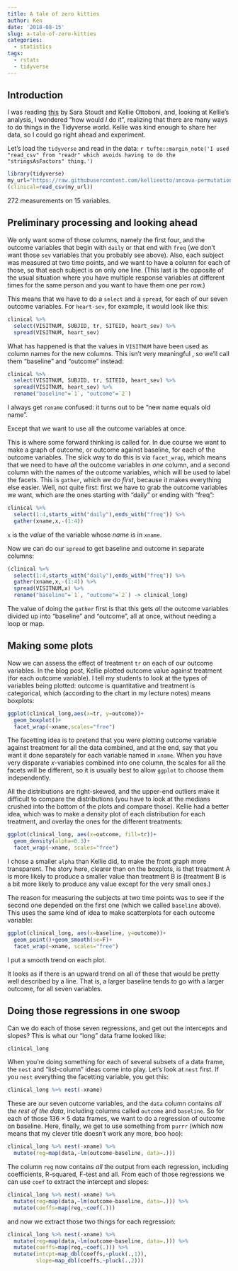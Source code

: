 ```yaml
---
title: A tale of zero kitties
author: Ken
date: '2018-08-15'
slug: a-tale-of-zero-kitties
categories:
  - statistics
tags:
  - rstats
  - tidyverse
---
```


## Introduction

I was reading [this](https://sastoudt.github.io/blog/2018/08/15/adventures-in-tidyverse-purrr) by Sara Stoudt and Kellie Ottoboni, and, looking at Kellie's analysis, I wondered "how would *I* do it", realizing that there are many ways to do things in the Tidyverse world. Kellie was kind enough to share her data, so I could go right ahead and experiment.

Let's load the `tidyverse` and read in the data: `r tufte::margin_note('I used "read_csv" from "readr" which avoids having to do the "stringsAsFactors" thing.')`

```r
library(tidyverse)
my_url="https://raw.githubusercontent.com/kellieotto/ancova-permutations/master/data/clinical_cleaned.csv"
(clinical=read_csv(my_url))
```

272 measurements on 15 variables.

## Preliminary processing and looking ahead

We only want some of those columns, namely the first four, and the outcome variables that begin with `daily` or that end with `freq` (we don't want those `sev` variables that you probably see above). Also, each subject was measured at two time points, and we want to have a column for each of those, so that each subject is on only one line. (This last is the opposite of the usual situation where you have multiple response variables at different times for the same person and you want to have them one per row.)

This means that  we have to do a `select` and a `spread`, for each of our seven outcome variables. For `heart-sev`, for example, it would look like this:

```r
clinical %>% 
  select(VISITNUM, SUBJID, tr, SITEID, heart_sev) %>% 
  spread(VISITNUM, heart_sev) 
```

What has happened is that the values in `VISITNUM` have been used as column names for the new columns. This isn't very meaningful , so we'll call them "baseline" and "outcome" instead:

```r
clinical %>% 
  select(VISITNUM, SUBJID, tr, SITEID, heart_sev) %>% 
  spread(VISITNUM, heart_sev) %>% 
  rename("baseline"=`1`, "outcome"=`2`)
```

I always get `rename` confused: it turns out to be "new name equals old name".

Except that we want to use all the outcome variables at once.

This is where some forward thinking is called for. In due course we want to make a graph of outcome, or outcome against baseline, for each of the outcome variables. The slick way to do this is via `facet_wrap`, which means that we need to have *all* the outcome variables in *one* column, and a second column with the names of the outcome variables, which will be used to label the facets. This is `gather`, which we do *first*, because it makes everything else easier. Well, not quite first: first we have to grab the outcome variables we want, which are the ones starting with "daily" or ending with "freq":

```r
clinical %>% 
  select(1:4,starts_with("daily"),ends_with("freq")) %>% 
  gather(xname,x,-(1:4))
```

`x` is the *value* of the variable whose *name* is in `xname`.

Now we can do our `spread` to get baseline and outcome in separate columns:

```r
(clinical %>% 
  select(1:4,starts_with("daily"),ends_with("freq")) %>% 
  gather(xname,x,-(1:4)) %>% 
  spread(VISITNUM,x) %>% 
  rename("baseline"=`1`, "outcome"=`2`) -> clinical_long)
```

The value of doing the `gather` first is that this gets *all* the outcome variables divided up into "baseline" and "outcome", all at once, without needing a loop or map.

## Making some plots

Now we can assess the effect of treatment `tr` on each of our outcome variables. In the blog post, Kellie plotted outcome value against treatment (for each outcome variable). I tell my students to look at the types of variables being plotted: outcome is quantitative and treatment is categorical, which (according to the chart in my lecture notes) means boxplots:

```r
ggplot(clinical_long,aes(x=tr, y=outcome))+
  geom_boxplot()+
  facet_wrap(~xname,scales="free")
```

The facetting idea is to pretend that you were plotting outcome variable against treatment for all the data combined, and at the end, say that you want it done separately for each variable named in `xname`. When you have very disparate $x$-variables combined into one column, the scales for all the facets will be different, so it is usually best to allow `ggplot` to choose them independently.

All the distributions are right-skewed, and the upper-end outliers make it difficult to compare the distributions (you have to look at the medians crushed into the bottom of the plots and compare those). Kellie had a better idea, which was to make a density plot of each distribution for each treatment, and overlay the ones for the different treatments:

```r
ggplot(clinical_long, aes(x=outcome, fill=tr))+
  geom_density(alpha=0.3)+
  facet_wrap(~xname, scales="free")
```

I chose a smaller `alpha` than Kellie did, to make the front graph more transparent. The story here, clearer than on the boxplots, is that treatment A is more likely to produce a smaller value than treatment B is (treatment B is a bit more likely to produce any value except for the very small ones.)

The reason for measuring the subjects at two time points was to see if the second one depended on the first one (which we 
called `baseline` above). This uses the same kind of idea to make scatterplots for each outcome variable:

```r
ggplot(clinical_long, aes(x=baseline, y=outcome))+
  geom_point()+geom_smooth(se=F)+
  facet_wrap(~xname, scales="free")
```

I put a smooth trend on each plot.

It looks as if there is an upward trend on all of these that would be pretty well described by a line. That is, a larger baseline tends to go with a larger outcome, for all seven variables.

## Doing those regressions in one swoop

Can we do each of those seven regressions, and get out the intercepts and slopes? This is what our "long" data frame looked like:

```r
clinical_long
```

When you're doing something for each of several subsets of a data frame, the `nest` and "list-column" ideas come into play. Let's look at `nest` first. If you `nest` everything the facetting variable, you get this:

```r
clinical_long %>% nest(-xname)
```

These are our seven outcome variables, and the `data` column contains *all the rest of the data*, including columns called `outcome` and `baseline`. So for each of those $136 \times 5$ data frames, we want to do a regression of outcome on baseline. Here, finally, we get to use something from `purrr` (which now means that my clever title doesn't work any more, boo hoo):

```r
clinical_long %>% nest(-xname) %>% 
  mutate(reg=map(data,~lm(outcome~baseline, data=.)))
```

The column `reg` now contains *all* the output from each regression, including coefficients, R-squared, F-test and all. From each of those regressions we can use `coef` to extract the intercept and slopes:

```r
clinical_long %>% nest(-xname) %>% 
  mutate(reg=map(data,~lm(outcome~baseline, data=.))) %>% 
  mutate(coeffs=map(reg,~coef(.)))
```

and now we extract those two things for each regression:

```r
clinical_long %>% nest(-xname) %>% 
  mutate(reg=map(data,~lm(outcome~baseline, data=.))) %>% 
  mutate(coeffs=map(reg,~coef(.))) %>% 
  mutate(intcpt=map_dbl(coeffs,~pluck(.,1)),
         slope=map_dbl(coeffs,~pluck(.,2)))
```

